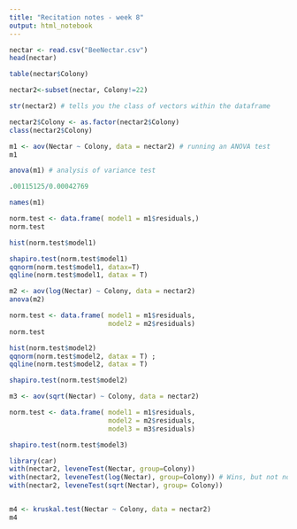 ```yaml
---
title: "Recitation notes - week 8"
output: html_notebook
---
```




```r

nectar <- read.csv("BeeNectar.csv")
head(nectar)

table(nectar$Colony)

nectar2<-subset(nectar, Colony!=22)

str(nectar2) # tells you the class of vectors within the dataframe

nectar2$Colony <- as.factor(nectar2$Colony)
class(nectar2$Colony)


```

```r

m1 <- aov(Nectar ~ Colony, data = nectar2) # running an ANOVA test
m1

anova(m1) # analysis of variance test

.00115125/0.00042769

names(m1)  

norm.test <- data.frame( model1 = m1$residuals,)
norm.test

hist(norm.test$model1)

shapiro.test(norm.test$model1)
qqnorm(norm.test$model1, datax=T)
qqline(norm.test$model1, datax = T)

m2 <- aov(log(Nectar) ~ Colony, data = nectar2)
anova(m2)

norm.test <- data.frame( model1 = m1$residuals,
                         model2 = m2$residuals)
norm.test

hist(norm.test$model2)
qqnorm(norm.test$model2, datax = T) ;
qqline(norm.test$model2, datax = T)

shapiro.test(norm.test$model2)

m3 <- aov(sqrt(Nectar) ~ Colony, data = nectar2)

norm.test <- data.frame( model1 = m1$residuals,
                         model2 = m2$residuals,
                         model3 = m3$residuals)

shapiro.test(norm.test$model3)

library(car)
with(nectar2, leveneTest(Nectar, group=Colony))
with(nectar2, leveneTest(log(Nectar), group=Colony)) # Wins, but not normally distributed
with(nectar2, leveneTest(sqrt(Nectar), group= Colony))


m4 <- kruskal.test(Nectar ~ Colony, data = nectar2)
m4
```











